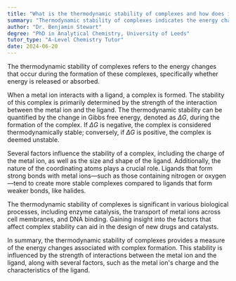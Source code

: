 ```yaml
---
title: "What is the thermodynamic stability of complexes and how does it relate to ligands?"
summary: "Thermodynamic stability of complexes indicates the energy change during their formation, reflecting whether energy is released or absorbed in the process."
author: "Dr. Benjamin Stewart"
degree: "PhD in Analytical Chemistry, University of Leeds"
tutor_type: "A-Level Chemistry Tutor"
date: 2024-06-20
---
```


The thermodynamic stability of complexes refers to the energy changes that occur during the formation of these complexes, specifically whether energy is released or absorbed.

When a metal ion interacts with a ligand, a complex is formed. The stability of this complex is primarily determined by the strength of the interaction between the metal ion and the ligand. The thermodynamic stability can be quantified by the change in Gibbs free energy, denoted as $\Delta G$, during the formation of the complex. If $\Delta G$ is negative, the complex is considered thermodynamically stable; conversely, if $\Delta G$ is positive, the complex is deemed unstable.

Several factors influence the stability of a complex, including the charge of the metal ion, as well as the size and shape of the ligand. Additionally, the nature of the coordinating atoms plays a crucial role. Ligands that form strong bonds with metal ions—such as those containing nitrogen or oxygen—tend to create more stable complexes compared to ligands that form weaker bonds, like halides.

The thermodynamic stability of complexes is significant in various biological processes, including enzyme catalysis, the transport of metal ions across cell membranes, and DNA binding. Gaining insight into the factors that affect complex stability can aid in the design of new drugs and catalysts.

In summary, the thermodynamic stability of complexes provides a measure of the energy changes associated with complex formation. This stability is influenced by the strength of interactions between the metal ion and the ligand, along with several factors, such as the metal ion's charge and the characteristics of the ligand.
    